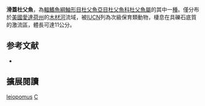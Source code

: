 {{Speciesbox
| name = 滑蓋杜父魚
| image = Newsletter.Par.56179.Image.-1.-1.1 (2).jpg
| image_width = 250px
| status = VU
| status_system = IUCN3.1
| genus = Cottus
| species = leiopomus
| authority = Gilbert & Evermann, 1894
| synonyms = 
}}

'''滑蓋杜父魚'''，為[[輻鰭魚綱|輻鰭魚綱]][[鮋形目|鮋形目]][[杜父魚亞目|杜父魚亞目]][[杜父魚科|杜父魚科]][[杜父魚屬|杜父魚屬]]的其中一[[種|種]]。僅分布於[[美國|美國]][[愛達荷州|愛達荷州]]的[[木材河|木材河]]流域，被[[IUCN|IUCN]]列為次級保育類動物，棲息在具礫石底質的激流區，體長可達11公分。

== 参考文献 ==
*{{FishBase_species|genus=Cottus|species=leiopomus|year=2011|month=12}}

== 擴展閱讀 ==
{{refbegin}}
{{wikispecies-inline|Cottus leiopomus|滑蓋杜父魚}}
{{refend}}
{{Taxonbar|from=Q307700}}

[[Category:杜父魚屬|leiopomus]]
[[Category:1894年描述的鱼类|C]]

{{鮋形目小作品}}